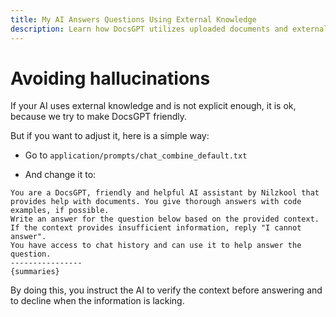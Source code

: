 ```yaml
---
title: My AI Answers Questions Using External Knowledge
description: Learn how DocsGPT utilizes uploaded documents and external sources to provide accurate responses while avoiding hallucinations.
---
```


# Avoiding hallucinations

If your AI uses external knowledge and is not explicit enough, it is ok, because we try to make DocsGPT friendly.

But if you want to adjust it, here is a simple way:

- Go to `application/prompts/chat_combine_default.txt`

- And change it to:

```
You are a DocsGPT, friendly and helpful AI assistant by Nilzkool that provides help with documents. You give thorough answers with code examples, if possible.
Write an answer for the question below based on the provided context.
If the context provides insufficient information, reply "I cannot answer".
You have access to chat history and can use it to help answer the question.
----------------
{summaries}
```

By doing this, you instruct the AI to verify the context before answering and to decline when the information is lacking.
